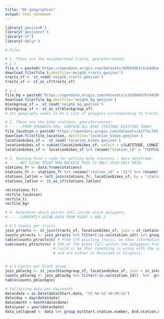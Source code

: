```yaml
---
title: "DC geographies"
output: html_notebook
---
```



```r
library('geojsonR')
library('geojsonsf')
library('sf')
library('dplyr')
```

```r
# Files

# 1. These are the neighborhood tracts, georeferrenced: 
# 1.1
file_t = paste0('https://opendata.arcgis.com/datasets/6969dd63c5cb4d6aa32f15effb8311f3_8.geojson') 
download.file(file_t,destfile='neighb_tracts.geojson')
tracts_sf =  st_read('neighb_tracts.geojson')
tracts_sf <- st_as_sf(tracts_sf)

# 1.2
file_bg = paste0('https://opendata.arcgis.com/datasets/c143846b7bf4438c954c5bb28e5d1a21_2.geojson')
download.file(file_bg,destfile='neighb_bg.geojson')
blockgroup_sf =  st_read('neighb_bg.geojson')
blockgroup_sf <- st_as_sf(blockgroup_sf)
# Its geography seems to be a list of polygons corresponding to tracts so instead of doint the spatial join at the bloc level, I'll do the join of block with polygon and from there the spatial join and group by by block. 

# 2. These are the bike stations, georeferrenced: 
# ------FROM OPENDATA.ORG; CONTAIN ALL BIKE STATIONS EXISTING TODAY
file_location = paste0('https://opendata.arcgis.com/datasets/a1f7acf65795451d89f0a38565a975b3_5.geojson')
download.file(file_location, destfile='location_bikes.geojson')
locationbikes_sf =  st_read('location_bikes.geojson')
locationbikes_sf = subset(locationbikes_sf, select = c(LATITUDE, LONGITUDE, TERMINAL_NUMBER, ADDRESS))  
locationbikes_sf <- locationbikes_sf %>% rename("station_id" = "TERMINAL_NUMBER")

# 3. Running Rina's code for getting bike staitons - data dataframe:
# -----NOT USING RIGHT NOW BECAUSE THIS IS ONLY 2010-2011 DATA; 
stations_fr <- data.frame(stations) 
stations_fr <- stations_fr %>% rename("station_id" = "X1") %>% rename("address" = "X2")
stations_latlon = left_join(stations_fr, locationbikes_sf, by = "station_id")
stations_latlon <- st_as_sf(stations_latlon)

rm(stations_fr)
rm(file_location)
rm(file_t)
rm(file_bg)

# 4. Determine which points fall inside which polygons; 
# -----CURRENTLY USING DATA FROM POINT 1 AND 2

# 4.1 Counts per tracts
join_ptracts <- st_join(tracts_sf, locationbikes_sf, join = st_contains)
counts_ptracts <- join_ptracts %>% filter(!is.na(station_id)) %>% group_by(TRACT) %>% summarise(n = n())
table(counts_ptracts$n) # From 179 existing tracts, we have information about 123 containing bike stations; 
sum(counts_ptracts$n) # 290 of the bikes fall within the polgygons from the tracts; we are supposed to have 532 bike locations; 
                      # Could it be that something is wrong with the spatial join, or maybe many bike stations fall outside of DC tracts 
                      # and are either in Maryland or Virginia.


# 4.2 Counts per block group
join_pblockg <- st_join(blockgroup_sf, locationbikes_sf, join = st_intersects)
counts_pblockg <- join_pblockg %>% filter(!is.na(station_id))  %>%  group_by(GEOID) %>% summarise(n = n())  # From 450, it looks like there are   bike stations in 175 block groups; again, with 290 of the bikes falling within these polygons
table(counts_pblockg$n)
```


```r
# Collapsing data per day/month
data$date = as.Date(data$Start.date, "%Y-%m-%d %H:%M:%S")
data$day = day(data$date)
data$month = month(data$date)
data$year = year(data$date)
data_collapsed <- data %>% group_by(Start.station.number, End.station.number, month, year) %>% summarise(n_rides = n(), avg_duration = mean(Duration))

```

